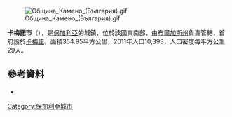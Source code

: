 [[Image:Община_Камено_(България).gif|right]]

'''卡梅諾市'''（{{lang-bg|Камено}}），是[[保加利亞|保加利亞]]的城鎮，位於該國東南部，由[[布爾加斯州|布爾加斯州]]負責管轄，首府設於[[卡梅諾|卡梅諾]]，面積354.95平方公里，2011年人口10,393，人口密度每平方公里29人。

==參考資料==
* {{Official website|http://www.kameno.bg}}

{{coord|42|34|N|27|18|E|source:wikidata|display=title}}

{{Bulgaria-geo-stub}}
[[Category:保加利亞城市|Category:保加利亞城市]]